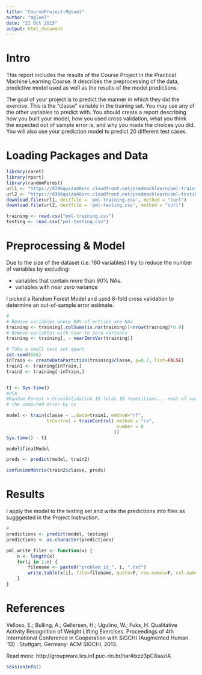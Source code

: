 ```yaml
---
title: "CourseProject-Mgloel"
author: "mgloel"
date: "21 Oct 2015"
output: html_document
---
```

# Intro

This report includes the results of the Course Project in the Practical Machine Learning Course. It describes the preprocessing of the data, predictive model used as well as the results of the model predictions. 



The goal of your project is to predict the manner in which they did the exercise. This is the "classe" variable in the training set. You may use any of the other variables to predict with. You should create a report describing how you built your model, how you used cross validation, what you think the expected out of sample error is, and why you made the choices you did. You will also use your prediction model to predict 20 different test cases.

# Loading Packages and Data
```r
library(caret)
library(rpart)
library(randomForest)
url1 <- "https://d396qusza40orc.cloudfront.net/predmachlearn/pml-training.csv"
url2 <- "https://d396qusza40orc.cloudfront.net/predmachlearn/pml-testing.csv" 
download.file(url1, destfile = 'pml-training.csv', method = "curl")
download.file(url2, destfile = 'pml-testing.csv', method = "curl")

training <- read.csv("pml-training.csv")
testing <- read.csv("pml-testing.csv")

```


# Preprocessing & Model

Due to the size of the dataset (i.e. 160 variables) I try to reduce the number of variables by excluding: 

* variables that contain more than 90% NAs.
* variables with near zero variance

I picked a Random Forest Model and used 8-fold cross validation to determine an out-of-sample error estimate.

```r
# 
# Remove variables where 90% of entries are NAs
training <- training[,colSums(is.na(training))<nrow(training)*0.9]
# Remove variables with near to zero variance
training <- training[, - nearZeroVar(training)]

# Take a small test set apart
set.seed(666)
inTrain <- createDataPartition(training$classe, p=0.7, list=FALSE)
train1 <- training[inTrain,]
train2 <- training[-inTrain,]


t1 <- Sys.time()
#PCA
#Random Forest + CrossValidation 10 folds 10 repetitions... +out of sample error can be estimated from 
# the computed error by cv

model <- train(classe ~ .,data=train1, method="rf", 
               trControl = trainControl( method = "cv",
                                         number = 8
                                        ))
Sys.time() - t1

model$finalModel

preds <- predict(model, train2)

confusionMatrix(train2$classe, preds)
```



# Results

I apply the model to the testing set and write the predictions into files as sugggested in the Project Instruction.

````r
# 
predictions <- predict(model, testing)
predictions <- as.character(predictions)

pml_write_files <- function(x) {
    n <- length(x)
    for(i in 1:n) {
        filename <- paste0("problem_id_", i, ".txt")
        write.table(x[i], file=filename, quote=F, row.names=F, col.names=F)
    }
}
````


# References 
Velloso, E.; Bulling, A.; Gellersen, H.; Ugulino, W.; Fuks, H. Qualitative Activity Recognition of Weight Lifting Exercises. Proceedings of 4th International Conference in Cooperation with SIGCHI (Augmented Human '13) . Stuttgart, Germany: ACM SIGCHI, 2013.

Read more: http://groupware.les.inf.puc-rio.br/har#ixzz3pC8aazlA

````r
sessionInfo()
````